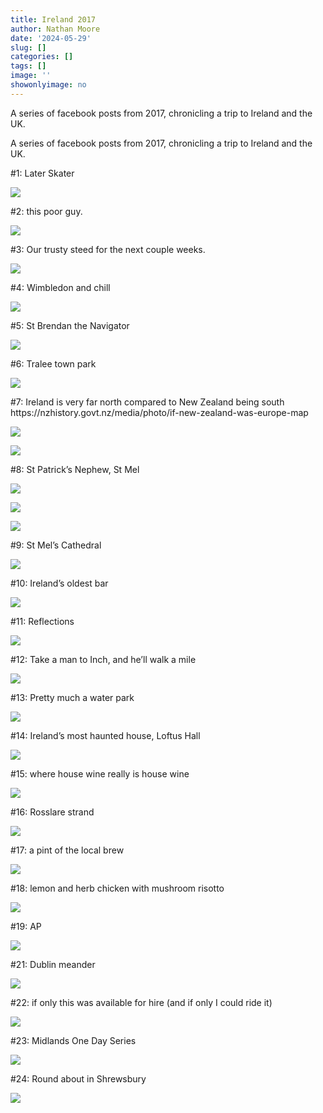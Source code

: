 ```yaml
---
title: Ireland 2017
author: Nathan Moore
date: '2024-05-29'
slug: []
categories: []
tags: []
image: ''
showonlyimage: no
---
```


A series of facebook posts from 2017, chronicling a trip to Ireland and the UK. 

<!--more-->

A series of facebook posts from 2017, chronicling a trip to Ireland and the UK. 

#1: Later Skater

![](/img/eire2017/01.jpg)

#2: this poor guy.

![](/img/eire2017/02.jpg)

#3: Our trusty steed for the next couple weeks.

![](/img/eire2017/03.jpg)

#4: Wimbledon and chill

![](/img/eire2017/04.jpg)

#5: St Brendan the Navigator

![](/img/eire2017/05.jpg)

#6: Tralee town park

![](/img/eire2017/06.jpg)

#7: Ireland is very far north compared to New Zealand being south
https://nzhistory.govt.nz/media/photo/if-new-zealand-was-europe-map

![](/img/eire2017/07a.jpg)

![](/img/eire2017/07b.jpg)

#8: St Patrick's Nephew, St Mel

![](/img/eire2017/08a.jpg)

![](/img/eire2017/08b.jpg)

![](/img/eire2017/08c.jpg)

#9: St Mel's Cathedral

![](/img/eire2017/09.jpg)

#10: Ireland's oldest bar

![](/img/eire2017/10.jpg)

#11: Reflections

![](/img/eire2017/11.jpg)

#12: Take a man to Inch, and he'll walk a mile

![](/img/eire2017/12.jpg)

#13: Pretty much a water park

![](/img/eire2017/13.jpg)

#14: Ireland's most haunted house, Loftus Hall

![](/img/eire2017/14.jpg)

#15: where house wine really is house wine

![](/img/eire2017/15.jpg)

#16: Rosslare strand

![](/img/eire2017/16.jpg)

#17: a pint of the local brew

![](/img/eire2017/17.jpg)

#18: lemon and herb chicken with mushroom risotto

![](/img/eire2017/18.jpg)


#19: AP

![](/img/eire2017/19.jpg)

#21: Dublin meander

![](/img/eire2017/21.jpg)

#22: if only this was available for hire (and if only I could ride it)

![](/img/eire2017/22.jpg)

#23: Midlands One Day Series

![](/img/eire2017/23.jpg)

#24: Round about in Shrewsbury

![](/img/eire2017/24.jpg)



